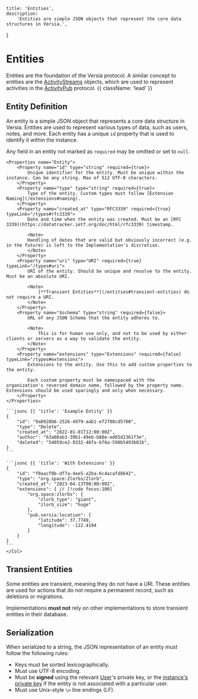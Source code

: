     title: 'Entities',
    description:
        'Entities are simple JSON objects that represent the core data structures in Versia.',
}

# Entities

Entities are the foundation of the Versia protocol. A similar concept to entities are the [ActivityStreams](https://www.w3.org/TR/activitystreams-core/) objects, which are used to represent activities in the [ActivityPub](https://www.w3.org/TR/activitypub/) protocol. {{ className: 'lead' }}

## Entity Definition

An entity is a simple JSON object that represents a core data structure in Versia. Entities are used to represent various types of data, such as users, notes, and more. Each entity has a unique `id` property that is used to identify it within the instance.

Any field in an entity not marked as `required` may be omitted or set to `null`.

<Row>
  <Col>

    <Properties name="Entity">
        <Property name="id" type="string" required={true}>
            Unique identifier for the entity. Must be unique within the instance. Can be any string. Max of 512 UTF-8 characters.
        </Property>
        <Property name="type" type="string" required={true}>
            Type of the entity. Custom types must follow [Extension Naming](/extensions#naming).
        </Property>
        <Property name="created_at" type="RFC3339" required={true} typeLink="/types#rfc3339">
            Date and time when the entity was created. Must be an [RFC 3339](https://datatracker.ietf.org/doc/html/rfc3339) timestamp.

            <Note>
            Handling of dates that are valid but obviously incorrect (e.g. in the future) is left to the Implementation's discretion.
            </Note>
        </Property>
        <Property name="uri" type="URI" required={true} typeLink="/types#uri">
            URI of the entity. Should be unique and resolve to the entity. Must be an absolute URI.

            <Note>
                [**Transient Entities**](/entities#transient-entities) do not require a URI.
            </Note>
        </Property>
        <Property name="$schema" type="string" required={false}>
            URL of any JSON Schema that the entity adheres to.

            <Note>
                This is for human use only, and not to be used by either clients or servers as a way to validate the entity.
            </Note>
        </Property>
        <Property name="extensions" type="Extensions" required={false} typeLink="/types#extensions">
            Extensions to the entity. Use this to add custom properties to the entity.

            Each custom property must be namespaced with the organization's reversed domain name, followed by the property name. Extensions should be used sparingly and only when necessary.
        </Property>
    </Properties>
  </Col>
  <Col sticky>

    ```jsonc {{ 'title': 'Example Entity' }}
    {
        "id": "9a8928b6-2526-4979-aab1-ef2f88cd5700",
        "type": "Delete",
        "created_at": "2022-01-01T12:00:00Z",
        "author": "63a00ab3-39b1-49eb-b88e-ed65d2361f3e",
        "deleted": "54059ce2-9332-46fa-bf6a-598b5493b81b",
    }
    ``` 

    ```jsonc {{ 'title': 'With Extensions' }}
    {
        "id": "f0aacf0b-df7a-4ee5-a2ba-6c4acafd8642",
        "type": "org.space:Zlorbs/Zlorb",
        "created_at": "2023-04-13T08:00:00Z",
        "extensions": { // [!code focus:100]
            "org.space:zlorbs": {
                "zlorb_type": "giant",
                "zlorb_size": "huge"
            },
            "pub.versia:location": {
                "latitude": 37.7749,
                "longitude": -122.4194
            }
        }
    }
    ```
    </Col>
</Row>

## Transient Entities

Some entities are transient, meaning they do not have a URI. These entities are used for actions that do not require a permanent record, such as deletions or migrations.

Implementations **must not** rely on other implementations to store transient entities in their database.

## Serialization

When serialized to a string, the JSON representation of an entity must follow the following rules:
- Keys must be sorted lexicographically.
- Must use UTF-8 encoding.
- Must be **signed** using the relevant [User](/entities/user)'s private key, or the [instance's private key](/entities/instance-metadata) if the entity is not associated with a particular user.
- Must use Unix-style `\n` line endings (LF).